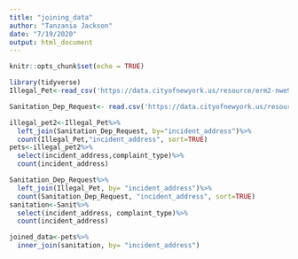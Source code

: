 ```yaml
---
title: "joining_data"
author: "Tanzania Jackson"
date: "7/19/2020"
output: html_document
---
```


```r
knitr::opts_chunk$set(echo = TRUE)
```

```r
library(tidyverse)
Illegal_Pet<-read_csv('https://data.cityofnewyork.us/resource/erm2-nwe9.csv?complaint_type=Illegal+Animal+Kept+as+Pet&borough=QUEENS')

Sanitation_Dep_Request<- read.csv('https://data.cityofnewyork.us/resource/erm2-nwe9.csv?agency_name=Department+of+Sanitation&borough=QUEENS')
```


```r
illegal_pet2<-Illegal_Pet%>%
  left_join(Sanitation_Dep_Request, by="incident_address")%>%
  count(Illegal_Pet,"incident_address", sort=TRUE)
pets<-illegal_pet2%>%
  select(incident_address,complaint_type)%>%
  count(incident_address)

```

```r
Sanitation_Dep_Request%>%
  left_join(Illegal_Pet, by= "incident_address")%>%
  count(Sanitation_Dep_Request, "incident_address", sort=TRUE)
sanitation<-Sanit%>%
  select(incident_address, complaint_type)%>%
  count(incident_address)
```

```r
joined_data<-pets%>%
  inner_join(sanitation, by= "incident_address")
```


